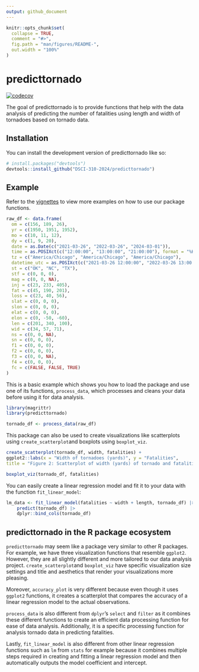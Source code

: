 ```yaml
---
output: github_document
---
```


<!-- README.md is generated from README.Rmd. Please edit that file -->

```r
knitr::opts_chunk$set(
  collapse = TRUE,
  comment = "#>",
  fig.path = "man/figures/README-",
  out.width = "100%"
)
```

# predicttornado

<!-- badges: start -->
[![codecov](https://codecov.io/gh/DSCI-310-2024/predicttornado/graph/badge.svg?token=mMPk1l0T8M)](https://codecov.io/gh/DSCI-310-2024/predicttornado)
<!-- badges: end -->

The goal of predicttornado is to provide functions that help with the data analysis of predicting the number of fatalities using length and width of tornadoes based on tornado data. 

## Installation

You can install the development version of predicttornado like so:

``` r
# install.packages("devtools")
devtools::install_github("DSCI-310-2024/predicttornado")
```

## Example

Refer to the [vignettes](https://github.com/DSCI-310-2024/predicttornado/blob/main/vignettes/predicttornado-vignette.Rmd) to view more examples on how to use our package functions. 

```r
raw_df <- data.frame(
  om = c(156, 189, 26), 
  yr = c(1950, 1951, 1952), 
  mo = c(10, 11, 12), 
  dy = c(1, 9, 20), 
  date = as.Date(c("2021-03-26", "2022-03-26", "2024-03-01")),
  time = as.POSIXct(c("12:00:00", "13:00:00", "21:00:00"), format = "%H:%M:%S"),
  tz = c("America/Chicago", "America/Chicago", "America/Chicago"),
  datetime_utc = as.POSIXct(c("2021-03-26 12:00:00", "2022-03-26 13:00:00", "2024-03-01 21:00:00")),
  st = c("OK", "NC", "TX"),
  stf = c(0, 0, 0), 
  mag = c(0, 0, NA), 
  inj = c(23, 233, 405), 
  fat = c(45, 190, 201), 
  loss = c(23, 40, 56), 
  slat = c(0, 0, 0), 
  slon = c(0, 0, 0), 
  elat = c(0, 0, 0), 
  elon = c(0, -50, -60), 
  len = c(201, 340, 100), 
  wid = c(34, 57, 71), 
  ns = c(0, 0, NA), 
  sn = c(0, 0, 0), 
  f1 = c(0, 0, 0), 
  f2 = c(0, 0, 0), 
  f3 = c(0, 0, NA), 
  f4 = c(0, 0, 0), 
  fc = c(FALSE, FALSE, TRUE)
)
```

This is a basic example which shows you how to load the package and use one of its functions, `process_data`, which processes and cleans your data before using it for data analysis. 

```r
library(magrittr)
library(predicttornado)

tornado_df <- process_data(raw_df)
```

This package can also be used to create visualizations like scatterplots using `create_scatterplot`and boxplots using `boxplot_viz`. 

```r
create_scatterplot(tornado_df, width, fatalities) + 
ggplot2::labs(x = "Width of tornadoes (yards)", y = "Fatalities", 
title = "Figure 2: Scatterplot of width (yards) of tornado and fatalities")
```

```r
boxplot_viz(tornado_df, fatalities)
```

You can easily create a linear regression model and fit it to your data with the function `fit_linear_model`: 

```r
lm_data <- fit_linear_model(fatalities ~ width + length, tornado_df) |>
    predict(tornado_df) |>
    dplyr::bind_cols(tornado_df)
```

## predicttornado in the R package ecosystem 

`predicttornado` may seem like a package very similar to other R packages. For example, we have three visualization functions that resemble `ggplot2`. However, they are all slightly different and more tailored to our data analysis project.  `create_scatterplot`and `boxplot_viz` have specific visualization size settings and title and aesthetics that render your visualizations more pleasing. 

Moreover, `accuracy_plot` is very different because even though it uses `ggplot2` functions, it creates a scatterplot that compares the accuracy of a linear regression model to the actual observations. 

`process_data` is also different from `dplyr`'s `select` and `filter` as it combines these different functions to create an efficient data processing function for ease of data analysis. Additionally, it is a specific processing function for analysis tornado data in predicting fatalities. 

Lastly, `fit_linear_model` is also different from other linear regression functions such as `lm` from `stats` for example because it combines multiple steps required in creating and fitting a linear regression model and then automatically outputs the model coefficient and intercept. 

 
